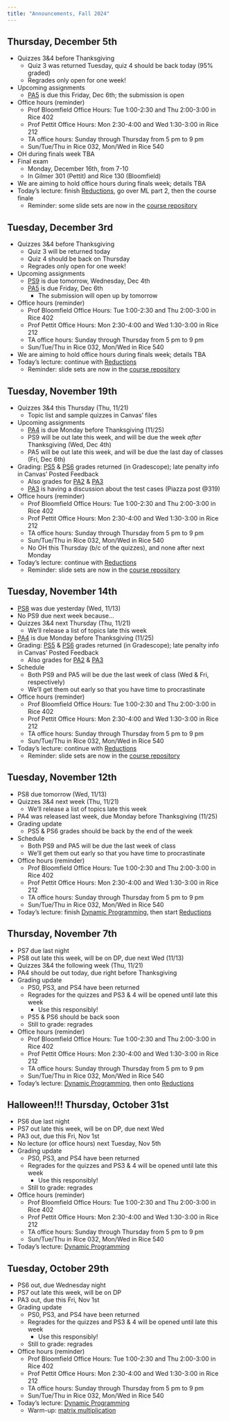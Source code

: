 ```yaml
---
title: "Announcements, Fall 2024"
---
```


::: {.announcements}
# Thursday, December 5th

- Quizzes 3&4 before Thanksgiving
	- Quiz 3 was returned Tuesday, quiz 4 should be back today (95% graded)
	- Regrades only open for one week!
- Upcoming assignments
	- [PA5](../pa/pa5/index.html) is due this Friday, Dec 6th; the submission is open
- Office hours (reminder)
	- Prof Bloomfield Office Hours: Tue 1:00-2:30 and Thu 2:00-3:00 in Rice 402
	- Prof Pettit Office Hours: Mon 2:30-4:00 and Wed 1:30-3:00 in Rice 212
	- TA office hours: Sunday through Thursday from 5 pm to 9 pm
	- Sun/Tue/Thu in Rice 032, Mon/Wed in Rice 540
- OH during finals week TBA
- Final exam
  - Monday, December 16th, from 7-10
  - In Gilmer 301 (Pettit) and Rice 130 (Bloomfield)
- We are aiming to hold office hours during finals week; details TBA
- Today's lecture: finish [Reductions](reductions.html), go over ML part 2, then the course finale
	- Reminder: some slide sets are now in the [course repository](https://uva-cs.github.io/dsa2/)
:::



::: {.announcements}
# Tuesday, December 3rd

- Quizzes 3&4 before Thanksgiving
	- Quiz 3 will be returned today
	- Quiz 4 should be back on Thursday
	- Regrades only open for one week!
- Upcoming assignments
	- [PS9](../ps/ps9.pdf) is due tomorrow, Wednesday, Dec 4th
	- [PA5](../pa/pa5/index.html) is due Friday, Dec 6th
	  - The submission will open up by tomorrow
- Office hours (reminder)
	- Prof Bloomfield Office Hours: Tue 1:00-2:30 and Thu 2:00-3:00 in Rice 402
	- Prof Pettit Office Hours: Mon 2:30-4:00 and Wed 1:30-3:00 in Rice 212
	- TA office hours: Sunday through Thursday from 5 pm to 9 pm
	- Sun/Tue/Thu in Rice 032, Mon/Wed in Rice 540
- We are aiming to hold office hours during finals week; details TBA
- Today's lecture: continue with [Reductions](reductions.html)
	- Reminder: slide sets are now in the [course repository](https://uva-cs.github.io/dsa2/)
:::



::: {.announcements}
# Tuesday, November 19th

- Quizzes 3&4 this Thursday (Thu, 11/21)
	- Topic list and sample quizzes in Canvas' files
- Upcoming assignments
	- [PA4](../pa/pa4/index.html) is due Monday before Thanksgiving (11/25)
	- PS9 will be out late this week, and will be due the week *after* Thanksgiving (Wed, Dec 4th)
	- PA5 will be out late this week, and will be due the last day of classes (Fri, Dec 6th)
- Grading: [PS5](../ps/ps5.html) & [PS6](../ps/ps6.html) grades returned (in Gradescope); late penalty info in Canvas' Posted Feedback
	- Also grades for [PA2](../pa/pa2/index.html) & [PA3](../pa/pa3/index.html)
	- [PA3](../pa/pa3/index.html) is having a discussion about the test cases (Piazza post @319)
- Office hours (reminder)
	- Prof Bloomfield Office Hours: Tue 1:00-2:30 and Thu 2:00-3:00 in Rice 402
	- Prof Pettit Office Hours: Mon 2:30-4:00 and Wed 1:30-3:00 in Rice 212
	- TA office hours: Sunday through Thursday from 5 pm to 9 pm
	- Sun/Tue/Thu in Rice 032, Mon/Wed in Rice 540
	- No OH this Thursday (b/c of the quizzes), and none after next Monday
- Today's lecture: continue with [Reductions](reductions.html)
	- Reminder: slide sets are now in the [course repository](https://uva-cs.github.io/dsa2/)
:::



::: {.announcements}
# Tuesday, November 14th

- [PS8](../ps/ps8.html) was due yesterday (Wed, 11/13)
- No PS9 due next week because...
- Quizzes 3&4 next Thursday (Thu, 11/21)
	- We'll release a list of topics late this week
- [PA4](../pa/pa4/index.html) is due Monday before Thanksgiving (11/25)
- Grading: [PS5](../ps/ps5.html) & [PS6](../ps/ps6.html) grades returned (in Gradescope); late penalty info in Canvas' Posted Feedback
	- Also grades for [PA2](../pa/pa2/index.html) & [PA3](../pa/pa3/index.html)
- Schedule
	- Both PS9 and PA5 will be due the last week of class (Wed & Fri, respectively)
	- We'll get them out early so that you have time to procrastinate
- Office hours (reminder)
	- Prof Bloomfield Office Hours: Tue 1:00-2:30 and Thu 2:00-3:00 in Rice 402
	- Prof Pettit Office Hours: Mon 2:30-4:00 and Wed 1:30-3:00 in Rice 212
	- TA office hours: Sunday through Thursday from 5 pm to 9 pm
	- Sun/Tue/Thu in Rice 032, Mon/Wed in Rice 540
- Today's lecture: continue with [Reductions](reductions.html)
	- Reminder: slide sets are now in the [course repository](https://uva-cs.github.io/dsa2/)
:::



::: {.announcements}
# Tuesday, November 12th

- PS8 due tomorrow (Wed, 11/13)
- Quizzes 3&4 next week (Thu, 11/21)
	- We'll release a list of topics late this week
- PA4 was released last week, due Monday before Thanksgiving (11/25)
- Grading update
	- PS5 & PS6 grades should be back by the end of the week
- Schedule
	- Both PS9 and PA5 will be due the last week of class
	- We'll get them out early so that you have time to procrastinate
- Office hours (reminder)
	- Prof Bloomfield Office Hours: Tue 1:00-2:30 and Thu 2:00-3:00 in Rice 402
	- Prof Pettit Office Hours: Mon 2:30-4:00 and Wed 1:30-3:00 in Rice 212
	- TA office hours: Sunday through Thursday from 5 pm to 9 pm
	- Sun/Tue/Thu in Rice 032, Mon/Wed in Rice 540
- Today's lecture: finish [Dynamic Programming](dp.html), then start [Reductions](reductions.html)
:::




::: {.announcements}
# Thursday, November 7th

- PS7 due last night
- PS8 out late this week, will be on DP, due next Wed (11/13)
- Quizzes 3&4 the following week (Thu, 11/21)
- PA4 should be out today, due right before Thanksgiving
- Grading update
	- PS0, PS3, and PS4 have been returned
	- Regrades for the quizzes and PS3 & 4 will be opened until late this week
		- Use this responsibly!
	- PS5 & PS6 should be back soon
	- Still to grade: regrades
- Office hours (reminder)
	- Prof Bloomfield Office Hours: Tue 1:00-2:30 and Thu 2:00-3:00 in Rice 402
	- Prof Pettit Office Hours: Mon 2:30-4:00 and Wed 1:30-3:00 in Rice 212
	- TA office hours: Sunday through Thursday from 5 pm to 9 pm
	- Sun/Tue/Thu in Rice 032, Mon/Wed in Rice 540
- Today's lecture: [Dynamic Programming](dp.html), then onto [Reductions](reductions.html)
:::



::: {.announcements}
# Halloween!!! Thursday, October 31st

- PS6 due last night
- PS7 out late this week, will be on DP, due next Wed
- PA3 out, due this Fri, Nov 1st
- No lecture (or office hours) next Tuesday, Nov 5th
- Grading update
	- PS0, PS3, and PS4 have been returned
	- Regrades for the quizzes and PS3 & 4 will be opened until late this week
		- Use this responsibly!
	- Still to grade: regrades
- Office hours (reminder)
	- Prof Bloomfield Office Hours: Tue 1:00-2:30 and Thu 2:00-3:00 in Rice 402
	- Prof Pettit Office Hours: Mon 2:30-4:00 and Wed 1:30-3:00 in Rice 212
	- TA office hours: Sunday through Thursday from 5 pm to 9 pm
	- Sun/Tue/Thu in Rice 032, Mon/Wed in Rice 540
- Today's lecture: [Dynamic Programming](dp.html)
:::



::: {.announcements}
# Tuesday, October 29th

- PS6 out, due Wednesday night
- PS7 out late this week, will be on DP
- PA3 out, due this Fri, Nov 1st
- Grading update
	- PS0, PS3, and PS4 have been returned
	- Regrades for the quizzes and PS3 & 4 will be opened until late this week
		- Use this responsibly!
	- Still to grade: regrades
- Office hours (reminder)
	- Prof Bloomfield Office Hours: Tue 1:00-2:30 and Thu 2:00-3:00 in Rice 402
	- Prof Pettit Office Hours: Mon 2:30-4:00 and Wed 1:30-3:00 in Rice 212
	- TA office hours: Sunday through Thursday from 5 pm to 9 pm
	- Sun/Tue/Thu in Rice 032, Mon/Wed in Rice 540
- Today's lecture: [Dynamic Programming](dp.html)
	- Warm-up: [matrix multiplication](dp.html#/warm-up-2)
:::
